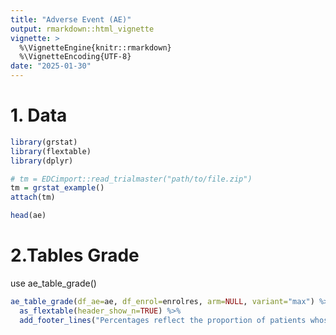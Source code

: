 ```yaml
---
title: "Adverse Event (AE)"
output: rmarkdown::html_vignette
vignette: >
  %\VignetteEngine{knitr::rmarkdown}
  %\VignetteEncoding{UTF-8}
date: "2025-01-30"
---
```



# 1. Data

```r

library(grstat)
library(flextable)
library(dplyr)

# tm = EDCimport::read_trialmaster("path/to/file.zip")
tm = grstat_example()
attach(tm)

head(ae)

```
# 2.Tables Grade

use  ae_table_grade()

```r
ae_table_grade(df_ae=ae, df_enrol=enrolres, arm=NULL, variant="max") %>% 
  as_flextable(header_show_n=TRUE) %>% 
  add_footer_lines("Percentages reflect the proportion of patients whose maximum AE grade was as indicated.")
```




